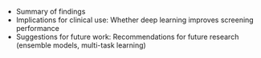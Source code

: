 - Summary of findings
- Implications for clinical use: Whether deep learning improves screening performance
- Suggestions for future work: Recommendations for future research (ensemble models, multi-task learning)
